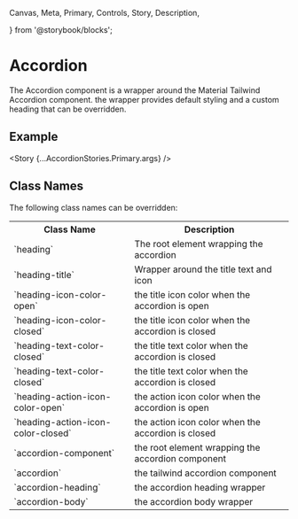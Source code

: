   Canvas,
  Meta,
  Primary,
  Controls,
  Story,
  Description,

} from '@storybook/blocks';


<Meta of={AccordionStories} />

# Accordion

The Accordion component is a wrapper around the Material Tailwind Accordion component. the wrapper provides default styling and a custom heading that can be overridden.

## Example

<Story {...AccordionStories.Primary.args} />

<Controls />

## Class Names

The following class names can be overridden:

<table className='w-full'>
  <tr>
    <th>Class Name</th>
    <th>Description</th>
  </tr>
  <tr>
    <td>`heading`</td>
    <td>The root element wrapping the accordion</td>
  </tr>
  <tr>
    <td>`heading-title`</td>
    <td>Wrapper around the title text and icon</td>
  </tr>
  <tr>
    <td>`heading-icon-color-open`</td>
    <td>the title icon color when the accordion is open</td>
  </tr>
  <tr>
    <td>`heading-icon-color-closed`</td>
    <td>the title icon color when the accordion is closed</td>
  </tr>
  <tr>
    <td>`heading-text-color-closed`</td>
    <td>the title text color when the accordion is closed</td>
  </tr>
  <tr>
    <td>`heading-text-color-closed`</td>
    <td>the title text color when the accordion is closed</td>
  </tr>
  <tr>
    <td>`heading-action-icon-color-open`</td>
    <td>the action icon color when the accordion is open</td>
  </tr>
  <tr>
    <td>`heading-action-icon-color-closed`</td>
    <td>the action icon color when the accordion is closed</td>
  </tr>
  <tr>
    <td>`accordion-component`</td>
    <td>the root element wrapping the accordion component</td>
  </tr>
  <tr>
    <td>`accordion`</td>
    <td>the tailwind accordion component</td>
  </tr>
  <tr>
    <td>`accordion-heading`</td>
    <td>the accordion heading wrapper</td>
  </tr>
  <tr>
    <td>`accordion-body`</td>
    <td>the accordion body wrapper</td>
  </tr>
</table>
